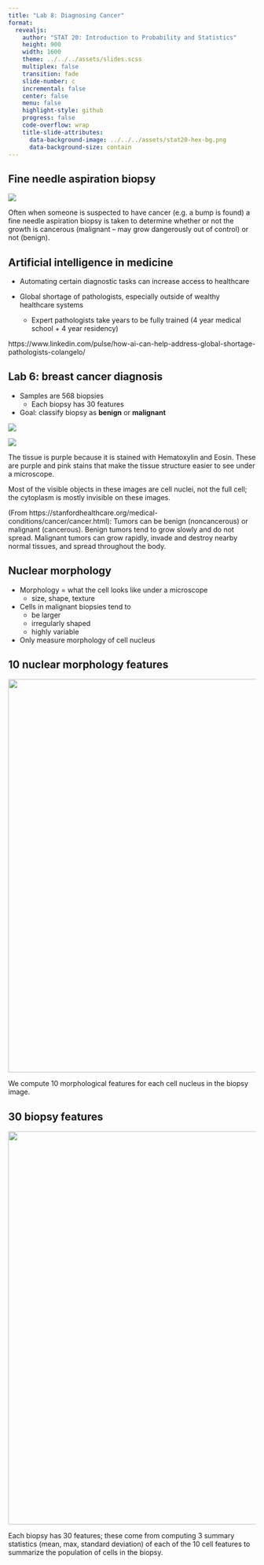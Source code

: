 ```yaml
---
title: "Lab 8: Diagnosing Cancer"
format:
  revealjs:
    author: "STAT 20: Introduction to Probability and Statistics"
    height: 900
    width: 1600
    theme: ../../../assets/slides.scss
    multiplex: false
    transition: fade
    slide-number: c
    incremental: false
    center: false
    menu: false
    highlight-style: github
    progress: false
    code-overflow: wrap
    title-slide-attributes:
      data-background-image: ../../../assets/stat20-hex-bg.png
      data-background-size: contain
---
```



## Fine needle aspiration biopsy

![](images/fine-needle-aspiration-biopsy.png){fig-align=center heigh=1000}

:::{.notes}
Often when someone is suspected to have cancer (e.g. a bump is found) a fine needle aspiration biopsy is taken to determine whether or not the growth is cancerous (malignant -- may grow dangerously out of control) or not (benign).
:::


<!-- https://www.medicinenet.com/fine-needle_aspiration_biopsy_of_the_thyroid/article.htm -->


## Artificial intelligence in medicine

- Automating certain diagnostic tasks can increase access to healthcare

- Global shortage of pathologists, especially outside of wealthy healthcare systems
    - Expert pathologists take years to be fully trained (4 year medical school + 4 year residency)


:::{.notes}
https://www.linkedin.com/pulse/how-ai-can-help-address-global-shortage-pathologists-colangelo/
:::



## Lab 6: breast cancer diagnosis  {.scrollable}

- Samples are 568 biopsies
    - Each biopsy has 30 features 
- Goal: classify biopsy as **benign** or **malignant**


::: {layout-ncol=2}

![](images/benign_fna.png){}

![](images/malignant_fna.png){}
:::


:::{.notes}
The tissue is purple because it is stained with Hematoxylin and Eosin. These are purple and pink stains that make the tissue structure easier to see under a microscope.

Most of the visible objects in these images are cell nuclei, not the full cell; the cytoplasm is mostly invisible on these images.

(From https://stanfordhealthcare.org/medical-conditions/cancer/cancer.html): Tumors can be benign (noncancerous) or malignant (cancerous). Benign tumors tend to grow slowly and do not spread. Malignant tumors can grow rapidly, invade and destroy nearby normal tissues, and spread throughout the body.
:::



## Nuclear morphology


- Morphology = what the cell looks like under a microscope
    - size, shape, texture

- Cells in malignant biopsies tend to
    - be larger
    - irregularly shaped
    - highly variable

- Only measure morphology of cell nucleus

## 10 nuclear morphology features


![](images/cell_features.png){fig-align=center height=800}

:::{.notes}
We compute 10 morphological features for each cell nucleus in the biopsy image.
:::



## 30 biopsy features

![](images/biopsy_features.png){fig-align=center height=800}


:::{.notes}
Each biopsy has 30 features; these come from computing 3 summary statistics (mean, max, standard deviation) of each of the 10 cell features to summarize the population of cells in the biopsy.
:::